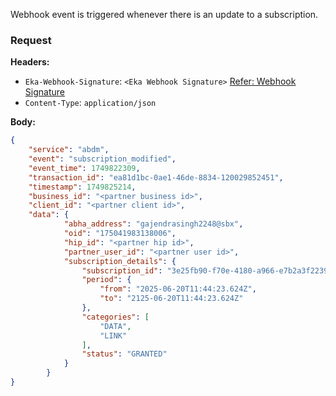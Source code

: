 Webhook event is triggered whenever there is an update to a subscription.
### Request
**Headers:**

- `Eka-Webhook-Signature`: `<Eka Webhook Signature>`  [Refer: Webhook Signature](/api-reference/connect/webhooks/webhook-signature)
- `Content-Type`: `application/json`


**Body:**


```json
{
    "service": "abdm",
    "event": "subscription_modified",
    "event_time": 1749822309,
    "transaction_id": "ea81d1bc-0ae1-46de-8834-120029852451",
    "timestamp": 1749825214,
    "business_id": "<partner business id>",
    "client_id": "<partner client id>",
    "data": {
            "abha_address": "gajendrasingh2248@sbx",
            "oid": "175041983138006",
            "hip_id": "<partner hip id>",
            "partner_user_id": "<partner user id>",
            "subscription_details": {
                "subscription_id": "3e25fb90-f70e-4180-a966-e7b2a3f2239c",
                "period": {
                    "from": "2025-06-20T11:44:23.624Z",
                    "to": "2125-06-20T11:44:23.624Z"
                },
                "categories": [
                    "DATA",
                    "LINK"
                ],
                "status": "GRANTED"
            }
        }
}
```



